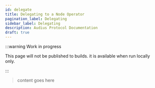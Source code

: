 ```yaml
---
id: delegate
title: Delegating to a Node Operator
pagination_label: Delegating
sidebar_label: Delegating
description: Audius Protocol Documentation
draft: true
---
```


:::warning Work in progress

This page will not be published to builds. it is available when run locally only.

:::

> content goes here

